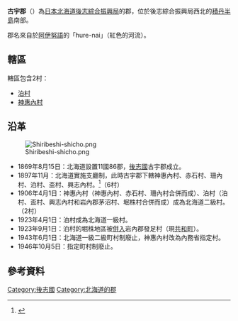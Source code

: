 {{日本郡
| 郡=古宇郡
| 日文原名=古宇郡
| 平假名=ふるうぐん
| 羅馬字拼音=Furuu-gun
| 都道府縣=北海道
| 支廳=後志綜合振興局
| 町=
| 村=2
| 經度=
| 緯度=
| 地圖=[[File:Furuu_District_in_Shiribeshi_Subprefecture.gif|250px]]
}}
'''古宇郡'''（{{jpn|j=古宇郡|hg=ふるうぐん|rm=Furuu gun|f=y}}）為[[日本|日本]][[北海道|北海道]][[後志綜合振興局|後志綜合振興局]]的郡，位於後志綜合振興局西北的[[積丹半島|積丹半島]]南部。

郡名來自於[[阿伊努語|阿伊努語]]的「hure-nai」（紅色的河流）。
==轄區==
轄區包含2村：
*[[泊村|泊村]]
*[[神惠內村|神惠內村]]

==沿革==
[[Image:Shiribeshi-shicho.png|thumb]]
*1869年8月15日：北海道設置11國86郡，[[後志國|後志國]]古宇郡成立。
*1897年11月：北海道實施支廳制，此時古宇郡下轄神惠內村、赤石村、珊內村、泊村、盃村、興志內村。<ref>{{Cite web |url=http://homepage1.nifty.com/ishato/tiri/sityoson/01hokkai/01_hokkai11.htm#isikari |title=市町村的變遷 - 北海道［道央・道南］ |publisher=ISSIE |accessdate=2008年3月9日 |language=ja |deadurl=yes |archiveurl=https://web.archive.org/web/20090930122953/http://homepage1.nifty.com/ishato/tiri/sityoson/01hokkai/01_hokkai11.htm#isikari |archivedate=2009年9月30日 }}</ref>（6村）
*1906年4月1日：神惠內村（神惠內村、赤石村、珊內村合併而成）、泊村（泊村、盃村、興志內村和岩內郡茅沼村、堀株村合併而成）成為北海道二級村。（2村）
*1923年4月1日：泊村成為北海道一級村。
*1923年9月1日：泊村的堀株地區被[[市町村合併|併入]]岩內郡發足村（現[[共和町|共和町]]）。
*1943年6月1日：北海道一級二級町村制廢止，神惠內村改為內務省指定村。
*1946年10月5日：指定町村制廢止。

==參考資料==
{{reflist}}

{{後志綜合振興局}}
{{後志國的郡}}

[[Category:後志國|Category:後志國]]
[[Category:北海道的郡|Category:北海道的郡]]